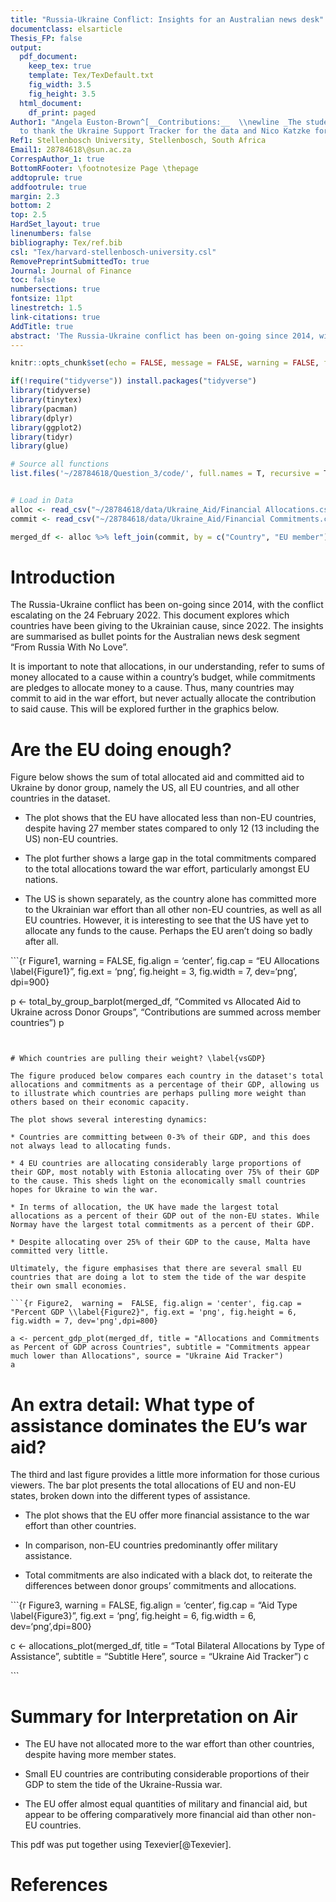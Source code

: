```yaml
---
title: "Russia-Ukraine Conflict: Insights for an Australian news desk"
documentclass: elsarticle
Thesis_FP: false
output:
  pdf_document:
    keep_tex: true
    template: Tex/TexDefault.txt
    fig_width: 3.5
    fig_height: 3.5
  html_document:
    df_print: paged
Author1: "Angela Euston-Brown^[__Contributions:__  \\newline _The student would like
  to thank the Ukraine Support Tracker for the data and Nico Katzke for the skills._]"
Ref1: Stellenbosch University, Stellenbosch, South Africa
Email1: 28784618\@sun.ac.za
CorrespAuthor_1: true
BottomRFooter: \footnotesize Page \thepage
addtoprule: true
addfootrule: true
margin: 2.3
bottom: 2
top: 2.5
HardSet_layout: true
linenumbers: false
bibliography: Tex/ref.bib
csl: "Tex/harvard-stellenbosch-university.csl"
RemovePreprintSubmittedTo: true
Journal: Journal of Finance
toc: false
numbersections: true
fontsize: 11pt
linestretch: 1.5
link-citations: true
AddTitle: true
abstract: 'The Russia-Ukraine conflict has been on-going since 2014, with the conflict escalating on the 24 February 2022. This document explores which countries have been giving to the Ukrainian cause, since 2022, and specifically explores whether the EU countries have been contributing enough. The insights are summarised as bullet points for the Australian news desk segment "From Russia With No Love". These findings form the solution for Question 3 of the datascience exam. '
---
```


<!-- First: Set your default preferences for chunk options: -->

<!-- If you want a chunk's code to be printed, set echo = TRUE. message = FALSE stops R printing ugly package loading details in your final paper too. I also suggest setting warning = FALSE and checking for warnings in R, else you might find ugly warnings in your paper. -->

```r
knitr::opts_chunk$set(echo = FALSE, message = FALSE, warning = FALSE, fig.width = 6, fig.height = 5, fig.pos="H", fig.pos = 'H')

if(!require("tidyverse")) install.packages("tidyverse")
library(tidyverse)
library(tinytex)
library(pacman)
library(dplyr)
library(ggplot2)
library(tidyr)
library(glue)

# Source all functions
list.files('~/28784618/Question_3/code/', full.names = T, recursive = T) %>% as.list() %>% walk(~source(.))


# Load in Data
alloc <- read_csv("~/28784618/data/Ukraine_Aid/Financial Allocations.csv")
commit <- read_csv("~/28784618/data/Ukraine_Aid/Financial Commitments.csv")

merged_df <- alloc %>% left_join(commit, by = c("Country", "EU member")) %>% filter(Country!="India")
```



# Introduction \label{Introduction}

The Russia-Ukraine conflict has been on-going since 2014, with the conflict escalating on the 24 February 2022. This document explores which countries have been giving to the Ukrainian cause, since 2022. The insights are summarised as bullet points for the Australian news desk segment "From Russia With No Love". 

It is important to note that allocations, in our understanding, refer to sums of money allocated to a cause within a country's budget, while commitments are pledges to allocate money to a cause. Thus, many countries may commit to aid in the war effort, but never actually allocate the contribution to said cause. This will be explored further in the graphics below.

# Are the EU doing enough? \label{EU}

Figure \ref{Figure1} below shows the sum of total allocated aid and committed aid to Ukraine by donor group, namely the US, all EU countries, and all other countries in the dataset.  

* The plot shows that the EU have allocated less than non-EU countries, despite having 27 member states compared to only 12 (13 including the US) non-EU countries. 

* The plot further shows a large gap in the total commitments compared to the total allocations toward the war effort, particularly amongst EU nations. 

* The US is shown separately, as the country alone has committed more to the Ukrainian war effort than all other non-EU countries, as well as all EU countries. However, it is interesting to see that the US have yet to allocate any funds to the cause. Perhaps the EU aren't doing so badly after all. 

```{r Figure1,  warning =  FALSE, fig.align = 'center', fig.cap = "EU Allocations \\label{Figure1}", fig.ext = 'png', fig.height = 3, fig.width = 7, dev='png', dpi=900}


p <- total_by_group_barplot(merged_df, "Commited vs Allocated Aid to Ukraine across Donor Groups", "Contributions are summed across member countries")
p

```


# Which countries are pulling their weight? \label{vsGDP}

The figure produced below compares each country in the dataset's total allocations and commitments as a percentage of their GDP, allowing us to illustrate which countries are perhaps pulling more weight than others based on their economic capacity.

The plot shows several interesting dynamics:

* Countries are committing between 0-3% of their GDP, and this does not always lead to allocating funds. 

* 4 EU countries are allocating considerably large proportions of their GDP, most notably with Estonia allocating over 75% of their GDP to the cause. This sheds light on the economically small countries hopes for Ukraine to win the war. 

* In terms of allocation, the UK have made the largest total allocations as a percent of their GDP out of the non-EU states. While Normay have the largest total commitments as a percent of their GDP. 

* Despite allocating over 25% of their GDP to the cause, Malta have committed very little.

Ultimately, the figure emphasises that there are several small EU countries that are doing a lot to stem the tide of the war despite their own small economies. 

```{r Figure2,  warning =  FALSE, fig.align = 'center', fig.cap = "Percent GDP \\label{Figure2}", fig.ext = 'png', fig.height = 6, fig.width = 7, dev='png',dpi=800}

a <- percent_gdp_plot(merged_df, title = "Allocations and Commitments as Percent of GDP across Countries", subtitle = "Commitments appear much lower than Allocations", source = "Ukraine Aid Tracker")
a

```


# An extra detail: What type of assistance dominates the EU's war aid? \label{aid_type}

The third and last figure provides a little more information for those curious viewers. The bar plot presents the total allocations of EU and non-EU states, broken down into the different types of assistance.  

* The plot shows that the EU offer more financial assistance to the war effort than other countries. 

* In comparison, non-EU countries predominantly offer military assistance. 

* Total commitments are also indicated with a black dot, to reiterate the differences between donor groups' commitments and allocations.

```{r Figure3,  warning =  FALSE, fig.align = 'center', fig.cap = "Aid Type \\label{Figure3}", fig.ext = 'png', fig.height = 6, fig.width = 6, dev='png',dpi=800}

c <- allocations_plot(merged_df, title = "Total Bilateral Allocations by Type of Assistance", subtitle = "Subtitle Here", source = "Ukraine Aid Tracker")
c

```

# Summary for Interpretation on Air

 * The EU have not allocated more to the war effort than other countries, despite having more member states. 
 
 * Small EU countries are contributing considerable proportions of their GDP to stem the tide of the Ukraine-Russia war. 
 
 * The EU offer almost equal quantities of military and financial aid, but appear to be offering comparatively more financial aid than other non-EU countries. 


This pdf was put together using Texevier[@Texevier].

\newpage

# References {-}

<div id="refs"></div>


